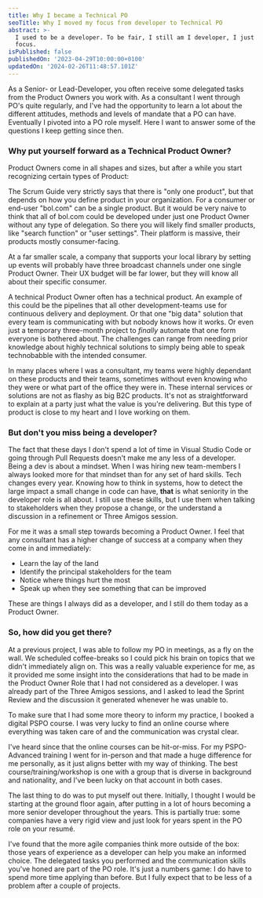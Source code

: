 ```yaml
---
title: Why I became a Technical PO
seoTitle: Why I moved my focus from developer to Technical PO
abstract: >-
  I used to be a developer. To be fair, I still am I developer, I just moved my
  focus.
isPublished: false
publishedOn: '2023-04-29T10:00:00+0100'
updatedOn: '2024-02-26T11:48:57.101Z'
---
```

As a Senior- or Lead-Developer, you often receive some delegated tasks from the Product Owners you work with. As a consultant I went through PO's quite regularly, and I've had the opportunity to learn a lot about the different attitudes, methods and levels of mandate that a PO can have. Eventually I pivoted into a PO role myself. Here I want to answer some of the questions I keep getting since then.

### Why put yourself forward as a Technical Product Owner?

Product Owners come in all shapes and sizes, but after a while you start recognizing certain types of Product:

The Scrum Guide very strictly says that there is "only one product", but that depends on how you define product in your organization. For a consumer or end-user "bol.com" can be a single product. But it would be very naive to think that all of bol.com could be developed under just one Product Owner without any type of delegation. So there you will likely find smaller products, like "search function" or "user settings". Their platform is massive, their products mostly consumer-facing.

At a far smaller scale, a company that supports your local library by setting up events will probably have three broadcast channels under one single Product Owner. Their UX budget will be far lower, but they will know all about their specific consumer.

A technical Product Owner often has a technical product. An example of this could be the pipelines that all other development-teams use for continuous delivery and deployment. Or that one "big data" solution that every team is communicating with but nobody knows how it works. Or even just a temporary three-month project to _finally_ automate that one form everyone is bothered about. The challenges can range from needing prior knowledge about highly technical solutions to simply being able to speak technobabble with the intended consumer.

In many places where I was a consultant, my teams were highly dependant on these products and their teams, sometimes without even knowing who they were or what part of the office they were in. These internal services or solutions are not as flashy as big B2C products. It's not as straightforward to explain at a party just what the value is you're delivering. But this type of product is close to my heart and I love working on them.

### But don't you miss being a developer?
The fact that these days I don't spend a lot of time in Visual Studio Code or going through Pull Requests doesn't make me any less of a developer. Being a dev is about a mindset. When I was hiring new team-members I always looked more for that mindset than for any set of hard skills. Tech changes every year. Knowing how to think in systems, how to detect the large impact a small change in code can have, **that** is what seniority in the developer role is all about. I still use these skills, but I use them when talking to stakeholders when they propose a change, or the understand a discussion in a refinement or Three Amigos session.

For me it was a small step towards becoming a Product Owner. I feel that any consultant has a higher change of success at a company when they come in and immediately:
- Learn the lay of the land
- Identify the principal stakeholders for the team
- Notice where things hurt the most
- Speak up when they see something that can be improved

These are things I always did as a developer, and I still do them today as a Product Owner.

### So, how did you get there?

At a previous project, I was able to follow my PO in meetings, as a fly on the wall. We scheduled coffee-breaks so I could pick his brain on topics that we didn't immediately align on. This was a really valuable experience for me, as it provided me some insight into the considerations that had to be made in the Product Owner Role that I had not considered as a developer. I was already part of the Three Amigos sessions, and I asked to lead the Sprint Review and the discussion it generated whenever he was unable to.

To make sure that I had some more theory to inform my practice, I booked a digital PSPO course. I was very lucky to find an online course where everything was taken care of and the communication was crystal clear.

I've heard since that the online courses can be hit-or-miss. For my PSPO-Advanced training I went for in-person and that made a huge difference for me personally, as it just aligns better with my way of thinking. The best course/training/workshop is one with a group that is diverse in background and nationality, and I've been lucky on that account in both cases.

The last thing to do was to put myself out there. Initially, I thought I would be starting at the ground floor again, after putting in a lot of hours becoming a more senior developer throughout the years. This is partially true: some companies have a very rigid view and just look for years spent in the PO role on your resumé.

I've found that the more agile companies think more outside of the box: those years of experience as a developer can help you make an informed choice. The delegated tasks you performed and the communication skills you've honed are part of the PO role. It's just a numbers game: I do have to spend more time applying than before. But I fully expect that to be less of a problem after a couple of projects.
